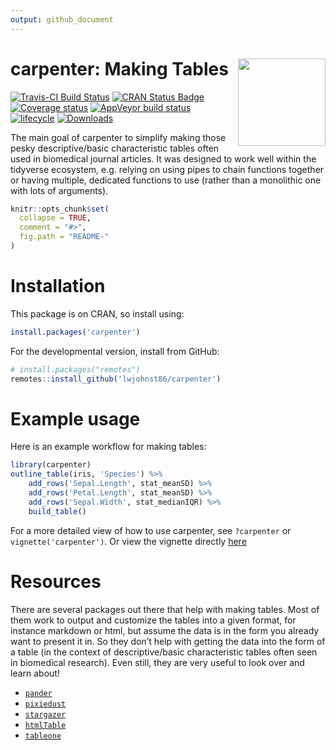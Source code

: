 ```yaml
---
output: github_document
---
```


<!-- README.md is generated from README.Rmd. Please edit that file -->

# carpenter: Making Tables <img src="man/figures/logo.png" align="right" height=140/>

[![Travis-CI Build Status](https://travis-ci.org/lwjohnst86/carpenter.svg?branch=master)](https://travis-ci.org/lwjohnst86/carpenter)
[![CRAN Status Badge](http://www.r-pkg.org/badges/version/carpenter)](https://cran.r-project.org/package=carpenter)
[![Coverage status](https://codecov.io/gh/lwjohnst86/carpenter/branch/master/graph/badge.svg)](https://codecov.io/github/lwjohnst86/carpenter?branch=master)
[![AppVeyor build status](https://ci.appveyor.com/api/projects/status/github/lwjohnst86/carpenter?branch=master&svg=true)](https://ci.appveyor.com/project/lwjohnst86/carpenter)
[![lifecycle](https://img.shields.io/badge/lifecycle-maturing-blue.svg)](https://www.tidyverse.org/lifecycle/#maturing)
[![Downloads](https://cranlogs.r-pkg.org/badges/carpenter)](https://www.r-pkg.org/pkg/carpenter)

The main goal of carpenter to simplify making those pesky descriptive/basic
characteristic tables often used in biomedical journal articles. It was designed
to work well within the tidyverse ecosystem, e.g. relying on using pipes to chain
functions together or having multiple, dedicated functions to use (rather than a
monolithic one with lots of arguments).

```r
knitr::opts_chunk$set(
  collapse = TRUE,
  comment = "#>",
  fig.path = "README-"
)
```

# Installation

This package is on CRAN, so install using: 

```r
install.packages('carpenter')
```

For the developmental version, install from GitHub:

```r
# install.packages("remotes")
remotes::install_github('lwjohnst86/carpenter')
```

# Example usage

Here is an example workflow for making tables:

```r
library(carpenter)
outline_table(iris, 'Species') %>% 
    add_rows('Sepal.Length', stat_meanSD) %>%
    add_rows('Petal.Length', stat_meanSD) %>%
    add_rows('Sepal.Width', stat_medianIQR) %>% 
    build_table() 
```

For a more detailed view of how to use carpenter, see `?carpenter` or
`vignette('carpenter')`. Or view the vignette directly [here](https://htmlpreview.github.io/?https://github.com/lwjohnst86/carpenter/blob/master/vignettes/carpenter.html)

# Resources

There are several packages out there that help with making tables. Most of them 
work to output and customize the tables into a given format, for instance
markdown or html, but assume the data is in the form you already want to present
it in. So they don't help with getting the data into the form of a table (in
the context of descriptive/basic characteristic tables often seen in biomedical
research). Even still, they are very useful to look over and learn about!

- [`pander`](http://rapporter.github.io/pander/)
- [`pixiedust`](https://cran.r-project.org/package=pixiedust)
- [`stargazer`](https://cran.r-project.org/package=stargazer)
- [`htmlTable`](https://cran.r-project.org/package=htmlTable)
- [`tableone`](https://cran.r-project.org/package=tableone)
